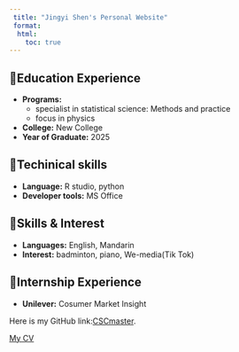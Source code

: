 ---
 title: "Jingyi Shen's Personal Website"
 format: 
  html:
    toc: true
---

## 🏫Education Experience

-   **Programs:**
    -   specialist in statistical science: Methods and practice
    -   focus in physics
-   **College:** New College
-   **Year of Graduate:** 2025

## 👩Techinical skills

-   **Language:** R studio, python
-   **Developer tools:** MS Office

## 🎵Skills & Interest

-   **Languages:** English, Mandarin
-   **Interest:** badminton, piano, We-media(Tik Tok)

## 🏫Internship Experience

-   **Unilever:** Cosumer Market Insight

Here is my GitHub link:[CSCmaster](https://github.com/CSCmaster).

[My CV](JingyiShenresume.pdf)